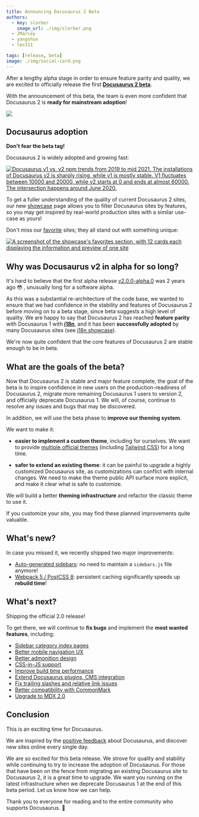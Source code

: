 ```yaml
---
title: Announcing Docusaurus 2 Beta
authors:
  - key: slorber
    image_url: ./img/slorber.png
  - JMarcey
  - yangshun
  - lex111

tags: [release, beta]
image: ./img/social-card.png
---
```


After a lengthy alpha stage in order to ensure feature parity and quality, we are excited to officially release the first **[Docusaurus 2 beta](https://github.com/it990110/docusaurus/releases/tag/v2.0.0-beta.0)**.

With the announcement of this beta, the team is even more confident that Docusaurus 2 is **ready for mainstream adoption**!

![](./img/image_cropped.png)

<!--truncate-->

## Docusaurus adoption

**Don't fear the beta tag!**

Docusaurus 2 is widely adopted and growing fast:

[![Docusaurus v1 vs. v2 npm trends from 2019 to mid 2021. The installations of Docusaurus v2 is sharply rising, while v1 is mostly stable. V1 fluctuates between 10000 and 20000, while v2 starts at 0 and ends at almost 60000. The intersection happens around June 2020.](./img/trend.png)](https://www.npmtrends.com/docusaurus-vs-@docusaurus/core)

To get a fuller understanding of the quality of current Docusaurus 2 sites, our new [showcase](https://tutorial.io/showcase) page allows you to filter Docusaurus sites by features, so you may get inspired by real-world production sites with a similar use-case as yours!

Don't miss our [favorite](https://tutorial.io/showcase?tags=favorite) sites; they all stand out with something unique:

[![A screenshot of the showcase's favorites section, with 12 cards each displaying the information and preview of one site](./img/favorites.png)](https://tutorial.io/showcase?tags=favorite)

## Why was Docusaurus v2 in alpha for so long?

It's hard to believe that the first alpha release [v2.0.0-alpha.0](https://github.com/it990110/docusaurus/releases/tag/v2.0.0-alpha.0) was 2 years ago 😳 , unusually long for a software alpha.

As this was a substantial re-architecture of the code base, we wanted to ensure that we had confidence in the stability and features of Docusaurus 2 before moving on to a beta stage, since beta suggests a high level of quality. We are happy to say that Docusaurus 2 has reached **feature parity** with Docusaurus 1 with **[i18n](https://tutorial.io/blog/2021/03/09/releasing-docusaurus-i18n)**, and it has been **successfully adopted** by many Docusaurus sites (see [i18n showcase](https://tutorial.io/showcase?tags=i18n)).

We're now quite confident that the core features of Docusaurus 2 are stable enough to be in beta.

## What are the goals of the beta?

Now that Docusaurus 2 is stable and major feature complete, the goal of the beta is to inspire confidence in new users on the production-readiness of Docusaurus 2, migrate more remaining Docusaurus 1 users to version 2, and officially deprecate Docusaurus 1. We will, of course, continue to resolve any issues and bugs that may be discovered.

In addition, we will use the beta phase to **improve our theming system**.

We want to make it:

- **easier to implement a custom theme**, including for ourselves. We want to provide [multiple official themes](https://github.com/it990110/docusaurus/issues/3522) (including [Tailwind CSS](https://github.com/it990110/docusaurus/issues/2961)) for a long time.

- **safer to extend an existing theme**: it can be painful to upgrade a highly customized Docusaurus site, as customizations can conflict with internal changes. We need to make the theme public API surface more explicit, and make it clear what is safe to customize.

We will build a better **theming infrastructure** and refactor the classic theme to use it.

If you customize your site, you may find these planned improvements quite valuable.

## What's new?

In case you missed it, we recently shipped two major improvements:

- [Auto-generated sidebars](https://tutorial.io/docs/sidebar#sidebar-item-autogenerated): no need to maintain a `sidebars.js` file anymore!
- [Webpack 5 / PostCSS 8](https://github.com/it990110/docusaurus/issues/4027): persistent caching significantly speeds up **rebuild time**!

## What's next?

Shipping the official 2.0 release!

To get there, we will continue to **fix bugs** and implement the **most wanted features**, including:

- [Sidebar category index pages](https://github.com/it990110/docusaurus/issues/2643)
- [Better mobile navigation UX](https://github.com/it990110/docusaurus/issues/2220)
- [Better admonition design](https://github.com/it990110incubator/infima/issues/55)
- [CSS-in-JS support](https://github.com/it990110/docusaurus/issues/3236)
- [Improve build time performance](https://github.com/it990110/docusaurus/issues/4765)
- [Extend Docusaurus plugins, CMS integration](https://github.com/it990110/docusaurus/issues/4138)
- [Fix trailing slashes and relative link issues](https://github.com/it990110/docusaurus/issues/3372)
- [Better compatibility with CommonMark](https://github.com/it990110/docusaurus/issues/3018)
- [Upgrade to MDX 2.0](https://github.com/it990110/docusaurus/issues/4029)

## Conclusion

This is an exciting time for Docusaurus.

We are inspired by the [positive feedback](https://twitter.com/sebastienlorber/timelines/1392048416872706049) about Docusaurus, and discover new sites online every single day.

We are so excited for this beta release. We strove for quality and stability while continuing to try to increase the adoption of Docusaurus. For those that have been on the fence from migrating an existing Docusaurus site to Docusaurus 2, it is a great time to upgrade. We want you running on the latest infrastructure when we deprecate Docusaurus 1 at the end of this beta period. Let us know how we can help.

Thank you to everyone for reading and to the entire community who supports Docusaurus. 🤗
